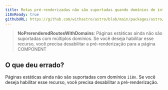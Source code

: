 ```yaml
---
title: Rotas pré-renderizadas não são suportadas quando domínios de internacionalização estão habilitados.
i18nReady: true
githubURL: https://github.com/withastro/astro/blob/main/packages/astro/src/core/errors/errors-data.ts
---
```


> **NoPrerenderedRoutesWithDomains**: Páginas estáticas ainda não são suportadas com múltiplos domínios. Se você deseja habilitar esse recurso, você precisa desabilitar a pré-renderização para a página COMPONENT

## O que deu errado?
Páginas estáticas ainda não são suportadas com domínios `i18n`. Se você deseja habilitar esse recurso, você precisa desabilitar a pré-renderização.

